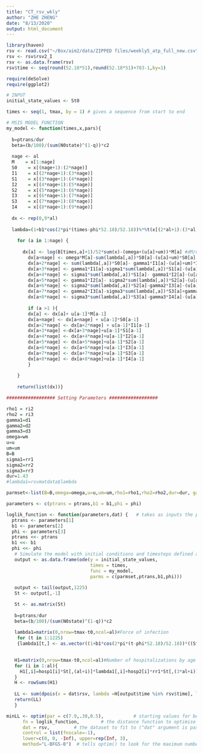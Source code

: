 ```yaml
---
title: "CT_rsv_wkly"
author: "ZHE ZHENG"
date: "8/13/2020"
output: html_document
---
```


```r
library(haven)
rsv <- read.csv("~/Box/aim2/data/ZIPPED files/weekly5_atp_full_new.csv")
rsv <- rsv$rsv2_I
rsv <- as.data.frame(rsv)
rsv$time <- seq(round(52.18*51),round(52.18*51)+783-1,by=1)
```

```r
require(deSolve)
require(ggplot2)

# INPUT
initial_state_values <- St0

times <- seq(1, tmax, by = 1) # gives a sequence from start to end

# MSIS MODEL FUNCTION
my_model <- function(times,x,pars){
  
  b=ptrans/dur
  beta=(b/100)/(sum(N0state)^(1-q))*c2
  
  nage <- al 
  M    = x[1:nage]
  S0    = x[(nage+1):(2*nage)]
  I1    = x[(2*nage+1):(3*nage)]
  S1    = x[(3*nage+1):(4*nage)]
  I2    = x[(4*nage+1):(5*nage)]
  S2    = x[(5*nage+1):(6*nage)]
  I3    = x[(6*nage+1):(7*nage)]
  S3    = x[(7*nage+1):(8*nage)]
  I4    = x[(8*nage+1):(9*nage)]
  
  dx <- rep(0,9*al)
  
  lambda=(1+b1*cos(2*pi*(times-phi*52.18)/52.18))%*%t(x[(2*al+1):(3*al)]+rho1*x[(4*al+1):(5*al)]+rho2*x[(6*al+1):(7*al)]+rho2*x[(8*al+1):(9*al)])%*%beta/sum(x)
  
	for (a in 1:nage) {
	  
	  dx[a] <- log(B[times,a]+1)/52*sum(x)-(omega+(u[a]+um))*M[a] #dM/dt
		dx[a+nage] <- omega*M[a]-sum(lambda[,a])*S0[a]-(u[a]+um)*S0[a] #dS0/dt
		dx[a+2*nage] <- sum(lambda[,a])*S0[a]- gamma1*I1[a]-(u[a]+um)*I1[a] #dI1/dt
		dx[a+3*nage] <- gamma1*I1[a]-sigma1*sum(lambda[,a])*S1[a]-(u[a]+um)*S1[a] #dS1/dt
		dx[a+4*nage] <- sigma1*sum(lambda[,a])*S1[a]- gamma1*I2[a]-(u[a]+um)*I2[a] #dI2/dt
		dx[a+5*nage] <- gamma1*I2[a]- sigma2*sum(lambda[,a])*S2[a]-(u[a]+um)*S2[a] #dS2/dt
		dx[a+6*nage] <- sigma2*sum(lambda[,a])*S2[a]-gamma2*I3[a]-(u[a]+um)*I3[a] #dI3/dt
		dx[a+7*nage] <- gamma2*I3[a]-sigma3*sum(lambda[,a])*S3[a]+gamma3*I4[a]-(u[a]+um)*S3[a] #dS3/dt
		dx[a+8*nage] <- sigma3*sum(lambda[,a])*S3[a]-gamma3*I4[a]-(u[a]+um)*I4[a] #dI4/dt
		
		if (a >1 ){
		dx[a] <- dx[a]+ u[a-1]*M[a-1]
		dx[a+nage] <- dx[a+nage] + u[a-1]*S0[a-1]
		dx[a+2*nage] <- dx[a+2*nage] + u[a-1]*I1[a-1]
		dx[a+3*nage] <-dx[a+3*nage]+u[a-1]*S1[a-1]
		dx[a+4*nage] <- dx[a+4*nage]+u[a-1]*I2[a-1]
		dx[a+5*nage] <- dx[a+5*nage]+u[a-1]*S2[a-1]
		dx[a+6*nage] <- dx[a+6*nage]+u[a-1]*I3[a-1]
		dx[a+7*nage] <- dx[a+7*nage]+u[a-1]*S3[a-1]
		dx[a+8*nage] <- dx[a+8*nage]+u[a-1]*I4[a-1]
		}
	  
	}
	
	return(list(dx))}

################## Setting Parameters ##################

rho1 = ri2
rho2 = ri3
gamma1=d1
gamma2=d2
gamma3=d3
omega=wm
u=u
um=um
B=B
sigma1=rr1
sigma2=rr2
sigma3=rr3
dur=1.43
#lambda1=rsvmatdata$lambda

parmset<-list(B=B,omega=omega,u=u,um=um,rho1=rho1,rho2=rho2,dur=dur, gamma1=gamma1,sigma1=sigma1,gamma2=gamma2,sigma2=sigma2,gamma3=gamma3,sigma3=sigma3)

parameters <- c(ptrans = ptrans,b1 = b1,phi = phi)

loglik_function <- function(parameters,dat) {   # takes as inputs the parameter values and dataset
  ptrans <- parameters[1]
  b1 <- parameters[2]
  phi <- parameters[3]
  ptrans <<- ptrans
  b1 <<- b1
  phi <<- phi
   # Simulate the model with initial conditions and timesteps defined above, and parameter values from function call
   output <- as.data.frame(ode(y = initial_state_values, 
                               times = times, 
                               func = my_model,
                               parms = c(parmset,ptrans,b1,phi)))
   
   output <- tail(output,1225)
   St <- output[,-1]

   St <- as.matrix(St)
   
   b=ptrans/dur
   beta=(b/100)/(sum(N0state)^(1-q))*c2
 
   lambda1=matrix(0,nrow=tmax-t0,ncol=al)#Force of infection
    for (t in 1:1225)
    {lambda1[t,] <- as.vector((1+b1*cos(2*pi*(t-phi*52.18)/52.18))*((St[t,(2*al+1):(3*al)]+rho1*St[t,(4*al+1):(5*al)]+rho2*St[t,(6*al+1):(7*al)]+rho2*St[t,(8*al+1):(9*al)])%*%beta)/sum(St[t,]))}

   
   H1=matrix(0,nrow=tmax-t0,ncol=al)#Number of hospitalizations by age
   for (i in 1:al){
     H1[,i]=hosp1[i]*St[,(al+i)]*lambda1[,i]+hosp2[i]*rr1*St[,(3*al+i)]*lambda1[,i]+hosp3[i]*rr2*St[,(5*al+i)]*lambda1[,i]+hosp4[i]*rr3*St[,(7*al+i)]*lambda1[,i]
   }
   H <- rowSums(H1)
   
   LL <- sum(dpois(x = dat$rsv, lambda =H[output$time %in% rsv$time], log = TRUE)) 
   return(LL)
   }

minLL <- optim(par = c(7.9,.38,0.5),           # starting values for beta and gamma - you should get the same result no matter                              # which values you choose here
      fn = loglik_function,        # the distance function to optimise
      dat = rsv,         # the dataset to fit to ("dat" argument is passed to the function specified in fn)
      control = list(fnscale=-1),
      lower=c(0, 0, -Inf), upper=rep(Inf, 3),
      method="L-BFGS-B")  # tells optim() to look for the maximum number 

```

